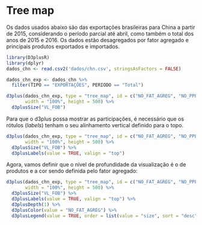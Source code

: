 # Tree map

Os dados usados abaixo são das exportações brasileiras para China a partir de 2015, considerando o período parcial até abril, como também o total dos anos de 2015 e 2016. Os dados estão desagregados por fator agregado e principais produtos exportados e importados.

```r
library(D3plusR)
library(dplyr)
dados_chn <- read.csv2('dados/chn.csv', stringsAsFactors = FALSE)

dados_chn_exp <- dados_chn %>% 
  filter(TIPO == "EXPORTAÇÕES", PERIODO == "Total")

d3plus(dados_chn_exp, type = "tree_map", id = c("NO_FAT_AGREG", "NO_PPE_PPI"),
       width = "100%", height = 500) %>% 
  d3plusSize("VL_FOB")
```

Para que o d3plus possa mostrar as participações, é necessário que os rótulos (_labels_) tenham o seu alinhamento vertical definido para o topo.

```r
d3plus(dados_chn_exp, type = "tree_map", id = c("NO_FAT_AGREG", "NO_PPE_PPI"),
       width = "100%", height = 500) %>% 
  d3plusSize("VL_FOB") %>% 
  d3plusLabels(value = TRUE, valign = "top")
```

Agora, vamos definir que o nível de profundidade da visualização é o de produtos e a cor sendo definida pelo fator agregado:
```r
d3plus(dados_chn_exp, type = "tree_map", id = c("NO_FAT_AGREG", "NO_PPE_PPI"),
       width = "100%", height = 500) %>% 
  d3plusSize("VL_FOB") %>% 
  d3plusLabels(value = TRUE, valign = "top") %>% 
  d3plusDepth(1) %>% 
  d3plusColor(value = "NO_FAT_AGREG") %>% 
  d3plusLegend(value = TRUE, order = list(value = "size", sort = "desc"))
```

